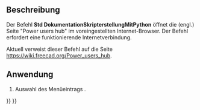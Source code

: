 <languages/>

<div class="mw-translate-fuzzy">
{{Docnav/de
|[[Std_FreeCADUserHub/de|Benutzerdokumentation]]
|[[Std_PythonHelp/de|PythonHilfe]]
|[[Std_Help_Menu/de|Std Menü Hilfe]]
|IconL=Std_FreeCADUserHub.svg
|IconR=Std_FreeCADWebsite.svg
|IconC=Freecad.svg
}}
</div>

{{VeryImportantMessage|This command is obsolete, it is not available in {{VersionPlus|1.1}}.}}

{{GuiCommand/de
|Name=Std FreeCADPowerUserHub
|Name/de=Std DokumentationSkripterstellung mit Python
|MenuLocation=Hilfe → Python scripting Dokumentation
|Workbenches=All
|SeeAlso=[[Std_FreeCADWebsite/de|Std FreeCADWebseite]], [[Std_FreeCADUserHub/de|Std Benutzerdokumentation]], [[Std_FreeCADForum/de|Std FreeCADForum]], [[Std_FreeCADFAQ/de|Std FreeCADFAQ]]
}}

<span id="Description"></span>
==Beschreibung==

Der Befehl '''Std DokumentationSkripterstellungMitPython''' öffnet die (engl.) Seite "Power users hub" im voreingestellten Internet-Browser. Der Befehl erfordert eine funktionierende Internetverbindung.

Aktuell verweist dieser Befehl auf die Seite [https://wiki.freecad.org/Power_users_hub https://wiki.freecad.org/Power_users_hub].

<span id="Usage"></span>
==Anwendung==

# Auswahl des Menüeintrags {{MenuCommand|Hilfe → [[Image:Std_FreeCADPowerUserHub.svg|16px]] Python scripting Dokumentation}} .


<div class="mw-translate-fuzzy">
{{Docnav/de
|[[Std_FreeCADUserHub/de|Benutzerdokumentation]]
|[[Std_PythonHelp/de|PythonHilfe]]
|[[Std_Help_Menu/de|Std Menü Hilfe]]
|IconL=Std_FreeCADUserHub.svg
|IconR=Std_FreeCADWebsite.svg
|IconC=Freecad.svg
}}
</div>

{{Std_Base_navi{{#translation:}}}}
{{Userdocnavi{{#translation:}}}}
